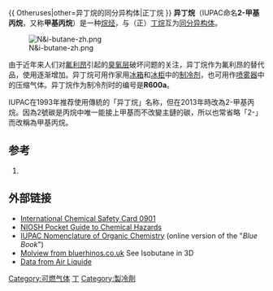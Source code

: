 {{Chembox
| ImageFileL1 = isobutane1.png
| ImageSizeL1 = 100px
| ImageFileR1 = isobutane2.png
| ImageSizeR1 = 100px
| ImageFile2 = isobutane3.png
| ImageSize2 = 150px
| IUPACName = Isobutane<br />Methylpropane
| OtherNames = 甲基丙烷
| Section1 = {{Chembox Identifiers
| CASNo = 75-28-5
| CASNo_Ref = {{cascite|correct|CAS}}
|  Abbreviations  =  
|  EINECS  =  
|  PubChem  =  
|  SMILES  =  C(C)CC
|  InChI  =  
|  RTECS  = 
|  MeSHName  = 
|  ChEBI  = 
|  KEGG  =  
|  ATCCode  =  |  ChemSpiderID  =  6120
|  ChemSpiderID_Ref  = {{chemspidercite|correct|chemspider}}|  UNII  =  BXR49TP611
|  UNII_Ref  = {{fdacite|correct|FDA}}|  UNNumber  =  1969
|  KEGG_Ref  = {{keggcite|changed|kegg}}|  ChEBI_Ref  = {{ebicite|correct|EBI}}|  Beilstein  =  1730720
|  Gmelin  =  1301
|  StdInChI  =  1S/C4H10/c1-4(2)3/h4H,1-3H3
|  StdInChI_Ref  = {{stdinchicite|correct|chemspider}}|  StdInChIKey  =  NNPPMTNAJDCUHE-UHFFFAOYSA-N
|  StdInChIKey_Ref  = {{stdinchicite|correct|chemspider}}
}}
| Section2 = {{Chembox Properties
| C = 4 | H = 10
| Appearance = 无色气体
| Density = 2.51 g/l (g, 15 °C, 1 [[atm|atm]]);(l.)593.4
| MeltingPtC = -159.6
| Melting_notes =
| BoilingPtC = -11.7
| Boiling_notes = 
| Solubility = 不可溶
| SolubleOther = 
| Solvent = 
| pKa = 
| pKb = 
| IsoelectricPt = 
| LambdaMax =
| Absorbance =
| SpecRotation = 
| RefractIndex = 
| Viscosity = 
| Dipole = }}
| Section7 = {{Chembox Hazards
| ExternalMSDS = [http://www.praxair.com/praxair.nsf/d63afe71c771b0d785256519006c5ea1/f5322947a3ab1c8285256e5b0068ef96/$FILE/Isobutane-Canada.pdf External MSDS]
| EUClass = 高度易燃('''F+''')
| EUIndex = 
| MainHazards = 
| NFPA-H = 1
| NFPA-F = 4
| NFPA-R = 
| NFPA-O = 
| RPhrases = {{R12}}
| SPhrases = {{S2}}-{{S9}}-{{S16}}
| RSPhrases = 
| FlashPt = 可燃气体
| Autoignition = 460 °C
| PEL = }}
| Section8 = {{Chembox Related
| OtherAnions = 
| OtherCations = 
| OtherFunctn = [[丁烷|丁烷]]
| Function = [[烷烃|烷烃]]
| OtherCpds = [[异戊烷|异戊烷]]<br />[[新戊烷|新戊烷]] }}
}}
{{ Otheruses|other=异丁烷的同分异构体|正丁烷 }}
'''异丁烷'''（IUPAC命名'''2-甲基丙烷'''，又称'''甲基丙烷'''）是一种[[烷烃|烷烃]]，与（正）[[丁烷|丁烷]]互为[[同分异构体|同分异构体]]。

[[File:N&i-butane-zh.png|thumb]]

由于近年来人们对[[氟利昂|氟利昂]]引起的[[臭氧层|臭氧层]]破坏问题的关注，异丁烷作为氟利昂的替代品，使用逐渐增加。异丁烷可用作家用[[冰箱|冰箱]]和[[冰柜|冰柜]]中的[[制冷剂|制冷剂]]，也可用作[[喷雾器|喷雾器]]中的压缩气体。异丁烷作为制冷剂时的编号是'''R600a'''。

IUPAC在1993年推荐使用傳統的「异丁烷」名称，但在2013年時改為2-甲基丙烷。因為2號碳是丙烷中唯一能接上甲基而不改變主鏈的碳，所以也常省略「2-」而改稱為甲基丙烷。

== 参考 ==
# {{note|BlueBook}} {{cite book | author=Panico, R.; & Powell, W. H. (Eds.) | title=A Guide to IUPAC Nomenclature of Organic Compounds 1993 | publisher=Oxford: Blackwell Science | year=1994 | id=ISBN 978-0-632-03488-8}}

== 外部链接 ==
* [http://www.ilo.org/public/english/protection/safework/cis/products/icsc/dtasht/_icsc09/icsc0901.htm International Chemical Safety Card 0901] {{Wayback|url=http://www.ilo.org/public/english/protection/safework/cis/products/icsc/dtasht/_icsc09/icsc0901.htm |date=20210424110117 }}
* [http://www.cdc.gov/niosh/npg/npgd0350.html NIOSH Pocket Guide to Chemical Hazards] {{Wayback|url=http://www.cdc.gov/niosh/npg/npgd0350.html |date=20210424110115 }}
* [http://www.acdlabs.com/iupac/nomenclature/ IUPAC Nomenclature of Organic Chemistry] {{Wayback|url=http://www.acdlabs.com/iupac/nomenclature/ |date=20110608140820 }} (online version of the "''Blue Book''")
* [https://web.archive.org/web/20060620075037/http://www.bluerhinos.co.uk/molview/indv.php?id=10 Molview from bluerhinos.co.uk] See Isobutane in 3D
* [http://www.airliquide.com/en/business/products/gases/gasdata/index.asp?Formula=&GasID=38&UNNumber=&EquivGasID=8&VolLiquideBox=&MasseLiquideBox=&VolGasBox=&MasseGasBox=&btnMSDS=0&MSDSLanguageBox=0&RD20=29&RD9=8&RD6=64&RD4=2&RD3=22&RD8=27&RD2=20&RD18=41&RD7=18&RD13=71&RD16=35&RD12=31&RD19=34&RD24=62&RD25=77&RD26=78&RD28=81&RD29=82 Data from Air Liquide]{{dead link|date=2018年2月 |bot=InternetArchiveBot |fix-attempted=yes }}


{{Authority control}}
[[Category:可燃气体|Category:可燃气体]]
[[Category:烷烃|丁]]
[[Category:製冷劑|Category:製冷劑]]
